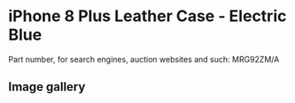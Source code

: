 # iPhone 8 Plus Leather Case - Electric Blue

Part number, for search engines, auction websites and such: MRG92ZM/A

## Image gallery

<div style={{ width: "768px" }}>
  <GalleryComponent
    images={[
      {
        original: "/everysource/MRG92",
        thumbnail: "/everypreview/MRG92",
      },
      {
        original: "/everysource/MRG92_AV1_GOLD",
        thumbnail: "/everypreview/MRG92_AV1_GOLD",
      },
      {
        original: "/everysource/MRG92_AV1_SILVER",
        thumbnail: "/everypreview/MRG92_AV1_SILVER",
      },
      {
        original: "/everysource/MRG92_AV1_SPACE_GRAY",
        thumbnail: "/everypreview/MRG92_AV1_SPACE_GRAY",
      },
      {
        original: "/everysource/MRG92_AV2",
        thumbnail: "/everypreview/MRG92_AV2",
      }
    ]}
  />
</div>